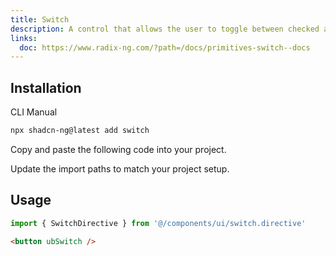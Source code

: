 ```yaml
---
title: Switch
description: A control that allows the user to toggle between checked and not checked.
links:
  doc: https://www.radix-ng.com/?path=/docs/primitives-switch--docs
---
```


<ComponentPreview name="switch-demo" />

## Installation

<Tabs>

<TabsList>

<TabsTrigger value="cli">CLI</TabsTrigger>
<TabsTrigger value="manual">Manual</TabsTrigger>

</TabsList>

<TabsContent value="cli">

```bash frame="code"
npx shadcn-ng@latest add switch
```

</TabsContent>

<TabsContent value="manual">

<Step>

<StepItem>Copy and paste the following code into your project.</StepItem>

<ComponentSource name="switch" />

<StepItem>Update the import paths to match your project setup.</StepItem>

</Step>

</TabsContent>

</Tabs>

## Usage

```ts
import { SwitchDirective } from '@/components/ui/switch.directive'
```

```html
<button ubSwitch />
```
